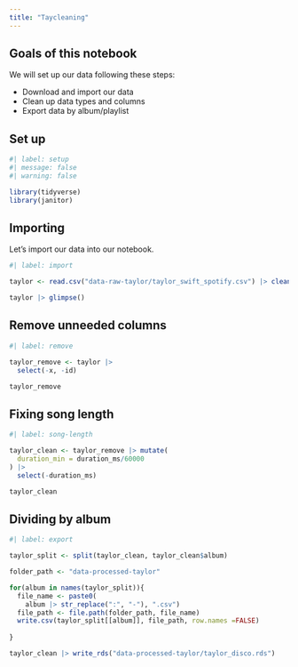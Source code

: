 ```yaml
---
title: "Taycleaning"
---
```


## Goals of this notebook

We will set up our data following these steps:

- Download and import our data
- Clean up data types and columns
- Export data by album/playlist

## Set up

```r

#| label: setup
#| message: false
#| warning: false

library(tidyverse)
library(janitor)

```

## Importing

Let's import our data into our notebook.

```r

#| label: import

taylor <- read.csv("data-raw-taylor/taylor_swift_spotify.csv") |> clean_names()

taylor |> glimpse()
```

## Remove unneeded columns

```r

#| label: remove

taylor_remove <- taylor |>
  select(-x, -id)

taylor_remove

```

## Fixing song length

```r

#| label: song-length

taylor_clean <- taylor_remove |> mutate(
  duration_min = duration_ms/60000
) |>
  select(-duration_ms)

taylor_clean

```

## Dividing by album

```r

#| label: export

taylor_split <- split(taylor_clean, taylor_clean$album)

folder_path <- "data-processed-taylor"

for(album in names(taylor_split)){
  file_name <- paste0(
    album |> str_replace(":", "-"), ".csv")
  file_path <- file.path(folder_path, file_name)
  write.csv(taylor_split[[album]], file_path, row.names =FALSE)
  
}
```

```r
taylor_clean |> write_rds("data-processed-taylor/taylor_disco.rds")
```

